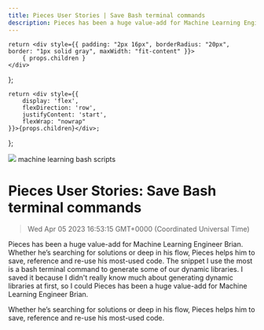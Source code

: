```yaml
---
title: Pieces User Stories | Save Bash terminal commands
description: Pieces has been a huge value-add for Machine Learning Engineer Brian. Whether he’s searching for solutions or deep in his flow, Pieces helps him to save, reference and re-use his most-used code.
---
```


    return <div style={{ padding: "2px 16px", borderRadius: "20px", border: "1px solid gray", maxWidth: "fit-content" }}>
        { props.children }
    </div>
};

    return <div style={{
        display: 'flex',
        flexDirection: 'row',
        justifyContent: 'start',
        flexWrap: "nowrap"
    }}>{props.children}</div>;

};

<link rel="canonical" href="https://code.pieces.app/blog/save-bash-terminal-commands" />

![](https://uploads-ssl.webflow.com/6143afec68f555387049efb3/62ed72071238cbc350779d26_brian_blog.png)
<GridFlexRow><Tag>machine learning</Tag> <Tag>bash scripts</Tag></GridFlexRow>

# Pieces User Stories: Save Bash terminal commands
> Wed Apr 05 2023 16:53:15 GMT+0000 (Coordinated Universal Time)

Pieces has been a huge value-add for Machine Learning Engineer Brian. Whether he’s searching for solutions or deep in his flow, Pieces helps him to save, reference and re-use his most-used code. The snippet I use the most is a bash terminal command to generate some of our dynamic libraries. I saved it because I didn't really know much about generating dynamic libraries at first, so I could Pieces has been a huge value-add for Machine Learning Engineer Brian.

Whether he’s searching for solutions or deep in his flow, Pieces helps him to save, reference and re-use his most-used code.
